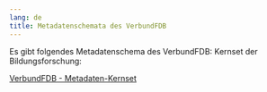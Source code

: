 ```yaml
---
lang: de
title: Metadatenschemata des VerbundFDB
---
```


Es gibt folgendes Metadatenschema des VerbundFDB: Kernset der Bildungsforschung:

[VerbundFDB - Metadaten-Kernset](https://github.com/iqb-vocabs/p80)
